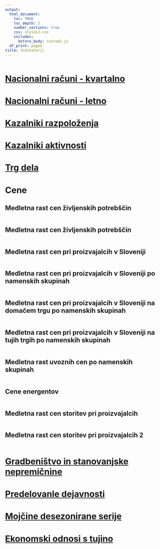 ```yaml
---
output:
  html_document:
    toc: TRUE
    toc_depth: 2
    number_sections: true
    css: styles2.css
    includes:
      before_body: custom2.js
  df_print: paged
title: Indikatorji
---
```

```r
```


# [Nacionalni računi - kvartalno](01-nacionalni_kvartalno.html#NacionalniKvartalno)
# [Nacionalni računi - letno](02-nacionalni_letno.html#NacionalniLetno)
# [Kazalniki razpoloženja](03-kazalniki_razpolozenja.html#KazalnikiRazpolozenja)
# [Kazalniki aktivnosti](04-kazalniki_aktivnosti.html#KazalnikiAktivnosti)
# [Trg dela](05-trg_dela.html#TrgDela)
# Cene {#Cene}


## Medletna rast cen življenskih potrebščin
```r
```

## Medletna rast cen življenskih potrebščin
```r
```


## Medletna rast cen pri proizvajalcih v Sloveniji
```r
```


## Medletna rast cen pri proizvajalcih v Sloveniji po namenskih skupinah
```r
```

## Medletna rast cen pri proizvajalcih v Sloveniji na domačem trgu po namenskih skupinah
```r
```

## Medletna rast cen pri proizvajalcih v Sloveniji na tujih trgih po namenskih skupinah
```r
```

## Medletna rast uvoznih cen po namenskih skupinah

```r
```

## Cene energentov

```r
```

## Medletna rast cen storitev pri proizvajalcih

```r
```


## Medletna rast cen storitev pri proizvajalcih 2

```r
```

# [Gradbeništvo in stanovanjske nepremičnine](07-gradbenistvo.html#Gradbenistvo)
# [Predelovanle dejavnosti](08-predelovalne_dejavnosti.html#PredelovalneDejavnosti)
# [Mojčine desezonirane serije](09-mojca.html#Mojca)
# [Ekonomski odnosi s tujino](10-tujina.html#Tujina)


